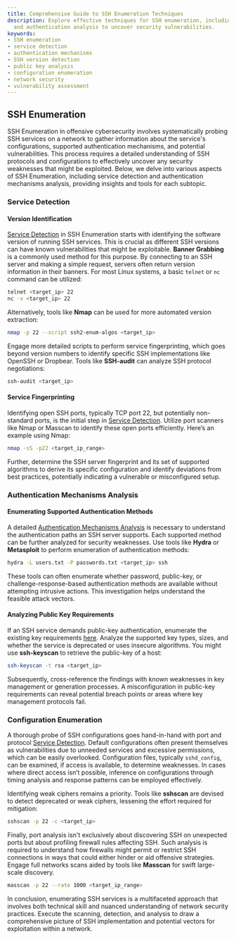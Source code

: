 ```yaml
---
title: Comprehensive Guide to SSH Enumeration Techniques
description: Explore effective techniques for SSH enumeration, including service detection
  and authentication analysis to uncover security vulnerabilities.
keywords:
- SSH enumeration
- service detection
- authentication mechanisms
- SSH version detection
- public key analysis
- configuration enumeration
- network security
- vulnerability assessment
---
```


## SSH Enumeration

SSH Enumeration in offensive cybersecurity involves systematically probing SSH services on a network to gather information about the service's configurations, supported authentication mechanisms, and potential vulnerabilities. This process requires a detailed understanding of SSH protocols and configurations to effectively uncover any security weaknesses that might be exploited. Below, we delve into various aspects of SSH Enumeration, including service detection and authentication mechanisms analysis, providing insights and tools for each subtopic.

### Service Detection

#### Version Identification

[Service Detection](offensive/network/enumeration/ssh_enumeration/service_detection) in SSH Enumeration starts with identifying the software version of running SSH services. This is crucial as different SSH versions can have known vulnerabilities that might be exploitable. **Banner Grabbing** is a commonly used method for this purpose. By connecting to an SSH server and making a simple request, servers often return version information in their banners. For most Linux systems, a basic `telnet` or `nc` command can be utilized:

```bash
telnet <target_ip> 22
nc -v <target_ip> 22
```

Alternatively, tools like **Nmap** can be used for more automated version extraction:

```bash
nmap -p 22 --script ssh2-enum-algos <target_ip>
```

Engage more detailed scripts to perform service fingerprinting, which goes beyond version numbers to identify specific SSH implementations like OpenSSH or Dropbear. Tools like **SSH-audit** can analyze SSH protocol negotiations:

```bash
ssh-audit <target_ip>
```

#### Service Fingerprinting

Identifying open SSH ports, typically TCP port 22, but potentially non-standard ports, is the initial step in [Service Detection](offensive/network/enumeration/ssh_enumeration/service_detection/identifying_open_ssh_ports_22/). Utilize port scanners like Nmap or Masscan to identify these open ports efficiently. Here’s an example using Nmap:

```bash
nmap -sS -p22 <target_ip_range>
```

Further, determine the SSH server fingerprint and its set of supported algorithms to derive its specific configuration and identify deviations from best practices, potentially indicating a vulnerable or misconfigured setup.

### Authentication Mechanisms Analysis

#### Enumerating Supported Authentication Methods

A detailed [Authentication Mechanisms Analysis](offensive/network/enumeration/ssh_enumeration/authentication_mechanisms_analysis) is necessary to understand the authentication paths an SSH server supports. Each supported method can be further analyzed for security weaknesses. Use tools like **Hydra** or **Metasploit** to perform enumeration of authentication methods:

```bash
hydra -L users.txt -P passwords.txt <target_ip> ssh
```

These tools can often enumerate whether password, public-key, or challenge-response-based authentication methods are available without attempting intrusive actions. This investigation helps understand the feasible attack vectors.

#### Analyzing Public Key Requirements

If an SSH service demands public-key authentication, enumerate the existing key requirements [here](offensive/network/enumeration/ssh_enumeration/authentication_mechanisms_analysis/analyzing_public_key_requirements/). Analyze the supported key types, sizes, and whether the service is deprecated or uses insecure algorithms. You might use **ssh-keyscan** to retrieve the public-key of a host:

```bash
ssh-keyscan -t rsa <target_ip>
```

Subsequently, cross-reference the findings with known weaknesses in key management or generation processes. A misconfiguration in public-key requirements can reveal potential breach points or areas where key management protocols fail.

### Configuration Enumeration

A thorough probe of SSH configurations goes hand-in-hand with port and protocol [Service Detection](offensive/network/enumeration/ssh_enumeration/service_detection/detecting_ssh_versions_and_implementations/). Default configurations often present themselves as vulnerabilities due to unneeded services and excessive permissions, which can be easily overlooked. Configuration files, typically `sshd_config`, can be examined, if access is available, to determine weaknesses. In cases where direct access isn’t possible, inference on configurations through timing analysis and response patterns can be employed effectively.

Identifying weak ciphers remains a priority. Tools like **sshscan** are devised to detect deprecated or weak ciphers, lessening the effort required for mitigation:

```bash
sshscan -p 22 -c <target_ip>
```

Finally, port analysis isn't exclusively about discovering SSH on unexpected ports but about profiling firewall rules affecting SSH. Such analysis is required to understand how firewalls might permit or restrict SSH connections in ways that could either hinder or aid offensive strategies. Engage full networks scans aided by tools like **Masscan** for swift large-scale discovery.

```bash
masscan -p 22 --rate 1000 <target_ip_range>
```

In conclusion, enumerating SSH services is a multifaceted approach that involves both technical skill and nuanced understanding of network security practices. Execute the scanning, detection, and analysis to draw a comprehensive picture of SSH implementation and potential vectors for exploitation within a network.